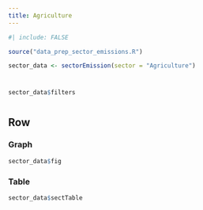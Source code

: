 ```yaml
---
title: Agriculture
---
```


```r
#| include: FALSE

source("data_prep_sector_emissions.R")

sector_data <- sectorEmission(sector = "Agriculture")

```

# {.sidebar}

```r
sector_data$filters
```

#

## Row {.tabset}

### Graph

```r
sector_data$fig
```

### Table

```r
sector_data$sectTable
```
